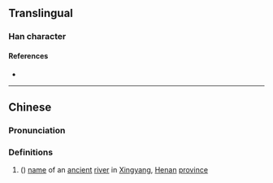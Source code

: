 {{character info/new}}
==Translingual==

===Han character===
{{Han char|rn=85|rad=水|as=13|sn=16|four=31131|canj=EMGH|ids=⿰氵瑟}}

====References====
* {{Han ref|kx=0655.200|dkj=18472|hdz=31752.030|uh=6FCF|ud=28623|bh=E9FC|bd=59900}}

----

==Chinese==
{{zh-forms}}

===Pronunciation===
{{zh-pron
|m=sè
|c=sat1
|mc=
|oc=
|ma=
|cat=pn
}}

===Definitions===
{{zh-hanzi}}

# ({{zh-only|濏濏水}}) [[name]] of an [[ancient]] [[river]] in [[w:Xingyang|Xingyang]], [[Henan]] [[province]]